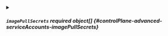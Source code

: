 

<PartialCreate />


<PartialName />



<details className="config-field" data-expandable="true">
<summary>

##### `imagePullSecrets` <span className="config-field-required" data-required="false">required</span> <span className="config-field-type">object[]</span> <span className="config-field-default"></span> <span className="config-field-enum"></span> {#controlPlane-advanced-serviceAccounts-imagePullSecrets}



</summary>

<PartialImagepullsecretsreference />


</details>
